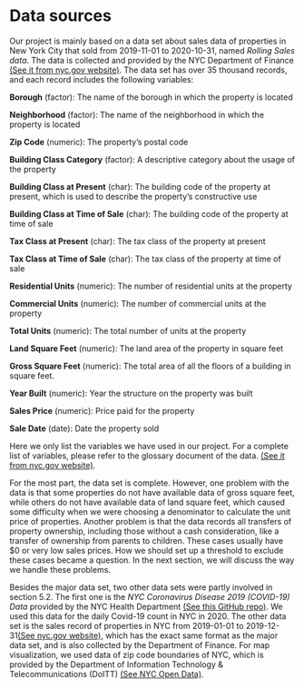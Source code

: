 # Data sources

Our project is mainly based on a data set about sales data of properties in New York City that sold from 2019-11-01 to 2020-10-31, named *Rolling Sales data*. The data is collected and provided by the NYC Department of Finance [(See it from nyc.gov website)](https://www1.nyc.gov/site/finance/taxes/property-rolling-sales-data.page). The data set has over 35 thousand records, and each record includes the following variables:

**Borough** (factor): The name of the borough in which the property is located

**Neighborhood** (factor): The name of the neighborhood in which the property is located

**Zip Code** (numeric): The property’s postal code

**Building Class Category** (factor): A descriptive category about the usage of the property

**Building Class at Present** (char): The building code of the property at present, which is used to describe the property’s constructive use

**Building Class at Time of Sale** (char): The building code of the property at time of sale

**Tax Class at Present** (char): The tax class of the property at present

**Tax Class at Time of Sale** (char): The tax class of the property at time of sale

**Residential Units** (numeric): The number of residential units at the property

**Commercial Units** (numeric): The number of commercial units at the property

**Total Units** (numeric): The total number of units at the property

**Land Square Feet** (numeric): The land area of the property in square feet

**Gross Square Feet** (numeric): The total area of all the floors of a building in square feet.

**Year Built** (numeric): Year the structure on the property was built

**Sales Price** (numeric): Price paid for the property

**Sale Date** (date): Date the property sold

Here we only list the variables we have used in our project. For a complete list of variables, please refer to the glossary document of the data. [(See it from nyc.gov website)](https://www1.nyc.gov/assets/finance/downloads/pdf/07pdf/glossary_rsf071607.pdf).

For the most part, the data set is complete. However, one problem with the data is that some properties do not have available data of gross square feet, while others do not have available data of land square feet, which caused some difficulty when we were choosing a denominator to calculate the unit price of properties. Another problem is that the data records all transfers of property ownership, including those without a cash consideration, like a transfer of ownership from parents to children. These cases usually have $0 or very low sales prices. How we should set up a threshold to exclude these cases became a question. In the next section, we will discuss the way we handle these problems.

Besides the major data set, two other data sets were partly involved in section 5.2. The first one is the *NYC Coronavirus Disease 2019 (COVID-19) Data* provided by the NYC Health Department [(See this GitHub repo)]( https://github.com/nychealth/coronavirus-data). We used this data for the daily Covid-19 count in NYC in 2020. The other data set is the sales record of properties in NYC from 2019-01-01 to 2019-12-31[(See nyc.gov website)]( https://www1.nyc.gov/site/finance/taxes/property-annualized-sales-update.page), which has the exact same format as the major data set, and is also collected by the Department of Finance.
For map visualization, we used data of zip code boundaries of NYC, which is provided by the Department of Information Technology & Telecommunications (DoITT) [(See NYC Open Data)](https://data.cityofnewyork.us/Business/Zip-Code-Boundaries/i8iw-xf4u/data?no_mobile=true).

